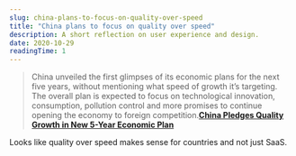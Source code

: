 ```yaml
---
slug: china-plans-to-focus-on-quality-over-speed
title: "China plans to focus on quality over speed"
description: A short reflection on user experience and design.
date: 2020-10-29
readingTime: 1
---
```


>China unveiled the first glimpses of its economic plans for the next five years, without mentioning what speed of growth it’s targeting. The overall plan is expected to focus on technological innovation, consumption, pollution control and more promises to continue opening the economy to foreign competition.**<a href="https://www.bloomberg.com/news/articles/2020-10-29/china-pledges-quality-growth-in-new-5-year-economic-plan">China Pledges Quality Growth in New 5-Year Economic Plan</a>**

Looks like quality over speed makes sense for countries and not just SaaS.